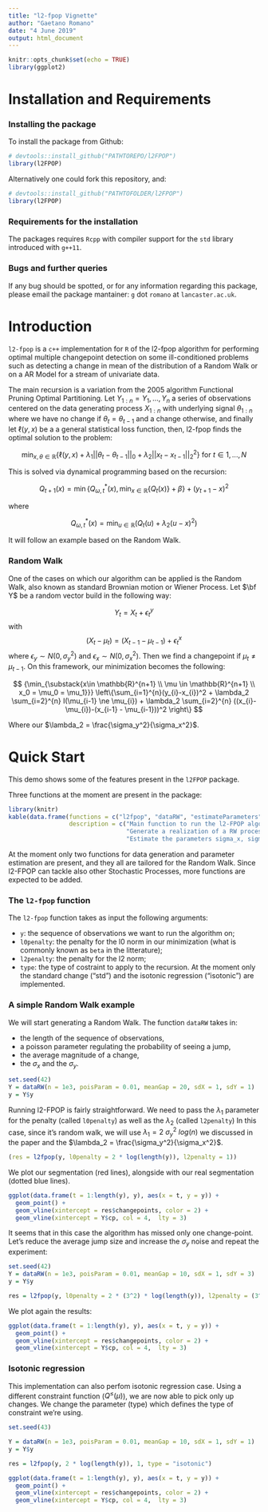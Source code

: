 ```yaml
---
title: "l2-fpop Vignette"
author: "Gaetano Romano"
date: "4 June 2019"
output: html_document
---
```


```r
knitr::opts_chunk$set(echo = TRUE)
library(ggplot2)
```

# Installation and Requirements

### Installing the package

To install the package from Github: 

```r
# devtools::install_github("PATHTOREPO/l2FPOP")
library(l2FPOP)
```


Alternatively one could fork this repository, and: 

```r
# devtools::install_github("PATHTOFOLDER/l2FPOP")
library(l2FPOP)
```


### Requirements for the installation

The packages requires `Rcpp` with compiler support for the `std` library introduced with `g++11`.


### Bugs and further queries

If any bug should be spotted, or for any information regarding this package, please email the package mantainer: `g` dot `romano` at `lancaster.ac.uk`.

# Introduction

`l2-fpop` is a `c++` implementation for `R` of the l2-fpop algorithm for performing optimal multiple changepoint detection on some ill-conditioned problems such as detecting a change in mean of the distribution of a Random Walk or on a AR Model for a stream of univariate data.

The main recursion is a variation from the 2005 algorithm Functional Pruning Optimal Partitioning. Let $Y_{1:n} = {Y_1, \dots, Y_n}$ a series of observations centered on the data generating process $X_{1:n}$ with underlying signal $\theta_{1:n}$ where we have no change if $\theta_t = \theta_{t-1}$ and a change otherwise, and finally let $\ell(y, x)$ be a a general statistical loss function, then, l2-fpop finds the optimal solution to the problem:

$$
 \min_{x, \theta \in \mathbb{R}} \left\{  \ell(y, x) + \lambda_1 ||\theta_t - \theta_{t - 1}||_0 + \lambda_2 ||x_t - x_{t - 1}||_2^2 \right\} \ \text{for} \ t \in {1, ..., N}
$$

This is solved via dynamical programming based on the recursion:

$$
Q_{t+1}(x) = \min \left\lbrace Q^*_{\omega,t}(x),\,\min_{x \in \mathbb{R}}\{Q_{t}(x)\} + \beta \right\rbrace + (y_{t+1}-x)^2
$$

where

$$
Q^*_{\omega,t}(x) = \min_{u \in \mathbb{R}}\left(Q_{t}(u) + \lambda_2 (u-x)^2 \right)
$$

It will follow an example based on the Random Walk. 

### Random Walk

One of the cases on which our algorithm can be applied is the Random Walk, also known as standard Brownian motion or Wiener Process. Let $\bf Y$ be a random vector build in the following way:

$$
Y_t = X_t + \epsilon_t^y
$$
with
$$
(X_{t} - \mu_{t}) = (X_{t-1} - \mu_{t-1}) + \epsilon_{t}^x
$$
where $\epsilon_y \sim N(0, \sigma^2_y)$ and $\epsilon_x \sim N(0, \sigma^2_x)$. Then we find a changepoint if $\mu_t \neq \mu_{t-1}$. On this framework, our minimization becomes the following: 

$$
{\min_{\substack{x\in \mathbb{R}^{n+1} \\ \mu \in \mathbb{R}^{n+1} \\ x_0 = \mu_0 = \mu_1}}} 
 \left\{\sum_{i=1}^{n}(y_{i}-x_{i})^2 + \lambda_2 \sum_{i=2}^{n} I(\mu_{i-1} \ne \mu_{i}) + \lambda_2 \sum_{i=2}^{n} ((x_{i}-\mu_{i})-(x_{i-1} - \mu_{i-1}))^2 \right\}
$$

Where our $\lambda_2 = \frac{\sigma_y^2}{\sigma_x^2}$.

# Quick Start

This demo shows some of the features present in the `l2FPOP` package. 

Three functions at the moment are present in the package:

```r
library(knitr)
kable(data.frame(functions = c("l2fpop", "dataRW", "estimateParameters"), 
                 description = c("Main function to run the l2-FPOP algorithm on a sequence of observations",
                                 "Generate a realization of a RW process plus noise",
                                 "Estimate the parameters sigma_x, sigma_y of a RW")), format = "markdown")
```

At the moment only two functions for data generation and parameter estimation are present, and they all are tailored for the Random Walk. Since l2-FPOP can tackle also other Stochastic Processes, more functions are expected to be added.

### The `l2-fpop` function

The `l2-fpop` function takes as input the following arguments:

- `y`: the sequence of observations we want to run the algorithm on;
- `l0penalty`: the penalty for the l0 norm in our minimization (what is commonly known as `beta` in the litterature);
- `l2penalty`: the penalty for the l2 norm;
- `type`: the type of costraint to apply to the recursion. At the moment only the standard change ("std") and the isotonic regression ("isotonic") are implemented.

### A simple Random Walk example

We will start generating a Random Walk. The function `dataRW` takes in:

- the length of the sequence of observations,
- a poisson parameter regulating the probability of seeing a jump,
- the average magnitude of a change,
- the $\sigma_x$ and the $\sigma_y$.

```r
set.seed(42)
Y = dataRW(n = 1e3, poisParam = 0.01, meanGap = 20, sdX = 1, sdY = 1)
y = Y$y
```

Running l2-FPOP is fairly straightforward. We need to pass the $\lambda_1$ parameter for the penalty (called `l0penalty`) as well as the $\lambda_2$ (called `l2penalty`)
In this case, since it's random walk, we will use $\lambda_1 = 2 \ \sigma_y^2 \ log(n)$ we discussed in the paper and the $\lambda_2 = \frac{\sigma_y^2}{\sigma_x^2}$.

```r
(res = l2fpop(y, l0penalty = 2 * log(length(y)), l2penalty = 1))
```

We plot our segmentation (red lines), alongside with our real segmentation (dotted blue lines).

```r
ggplot(data.frame(t = 1:length(y), y), aes(x = t, y = y)) +
  geom_point() +
  geom_vline(xintercept = res$changepoints, color = 2) +
  geom_vline(xintercept = Y$cp, col = 4,  lty = 3)
```

It seems that in this case the algorithm has missed only one change-point. Let's reduce the average jump size and increase the $\sigma_y$ noise and repeat the experiment:

```r
set.seed(42)
Y = dataRW(n = 1e3, poisParam = 0.01, meanGap = 10, sdX = 1, sdY = 3)
y = Y$y

res = l2fpop(y, l0penalty = 2 * (3^2) * log(length(y)), l2penalty = (3^2) / 1)
```

We plot again the results:

```r
ggplot(data.frame(t = 1:length(y), y), aes(x = t, y = y)) +
  geom_point() +
  geom_vline(xintercept = res$changepoints, color = 2) +
  geom_vline(xintercept = Y$cp, col = 4,  lty = 3)
```

### Isotonic regression

This implementation can also perfom isotonic regression case. Using a different constraint function ($Q^{\leq}(\mu)$), we are now able to pick only up changes. We change the parameter (type) which defines the type of constraint we're using.

```r
set.seed(43)

Y = dataRW(n = 1e3, poisParam = 0.01, meanGap = 10, sdX = 1, sdY = 1)
y = Y$y

res = l2fpop(y, 2 * log(length(y)), 1, type = "isotonic")

ggplot(data.frame(t = 1:length(y), y), aes(x = t, y = y)) +
  geom_point() +
  geom_vline(xintercept = res$changepoints, color = 2) +
  geom_vline(xintercept = Y$cp, col = 4,  lty = 3)
```